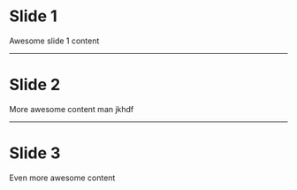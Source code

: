 # Slide 1

Awesome slide 1 content

---
# Slide 2

More awesome content man jkhdf

---
# Slide 3

Even more awesome content